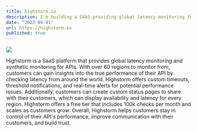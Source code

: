 ```yaml
---
title: highstorm.io
description: I'm building a SAAS providing global latency monitoring for your APIs and websites from edge locations around the world. Have you ever wondered how fast your API is in any part of the world? Planetfall allows you to find out and monitor it continuously.
date: "2023-04-01"
url: https://highstorm.io
published: true
---
```


[![](/highstorm.png)](https://highstorm.io)

Highstorm is a SaaS platform that provides global latency monitoring and synthetic monitoring for APIs. With over 60 regions to monitor from, customers can gain insights into the true performance of their API by checking latency from around the world. 
Highstorm offers custom timeouts, threshold notifications, and real-time alerts for potential performance issues. Additionally, customers can create custom status pages to share with their customers, which can display availability and latency for every region. Highstorm offers a free tier that includes 100k checks per month and scales as customers grow. Overall, Highstorm helps customers stay in control of their API's performance, improve communication with their customers, and build trust.
